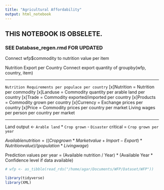 ```yaml
---
title: "Agricultural Affordability"
output: html_notebook
---
```


## THIS NOTEBOOK IS OBSELETE. 
### SEE Database_regen.rmd FOR UPDATED

Connect wfp$commodity to nutrition value per item

Nutrition Export per Country
Connect export quantity of groupby(wfp, country, item)

---

`Nutrition Requirements per populace per country`
[x]Nutrition = Nutrition per commodity
[x]Landuse   = Commodity quantity per arable land per country
[x]Trade     = Commodity exported/imported per country
[x]Products  = Commodity grown per country
[x]Currency  = Exchange prices per country
[x]Price     = Commodity prices per country
                                per market
               Living wages per person per country
                            per market
                         
---

<!-- Land use census -->

Land output <- `Arable land` * `Crop grown` - `Disaster`
  critical = `Crop grown per year`
  
$Available nutrition = ((Crop grown * Market value + Import - Export) * Nutrition value) / (population * Living wage)$

Prediction values per year = (Available nutrition / Year) * (Available Year * Confidence level if data available)

```r
# wfp <- as_tibble(read_rds("/home/agar/Documents/WFP/Dataset/WFP"))

library(tidyverse)
library(XML)

```
